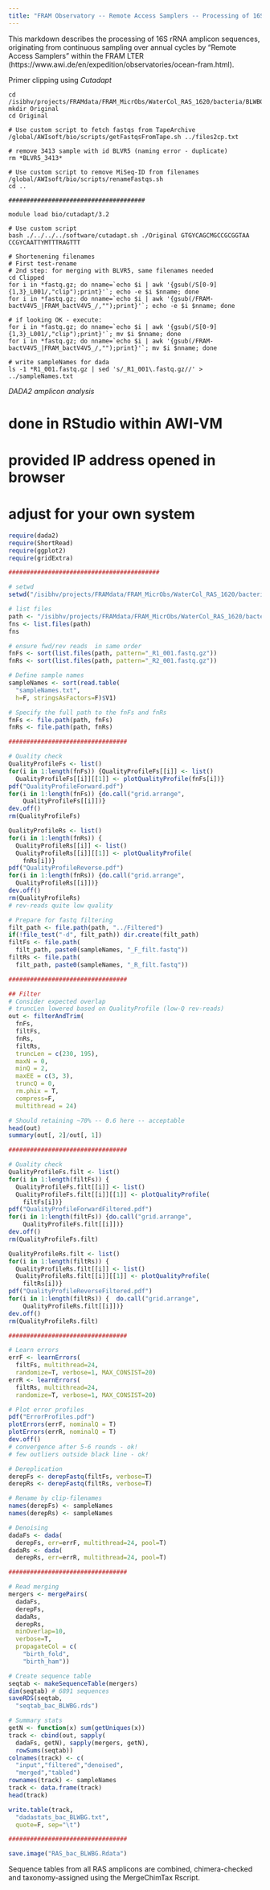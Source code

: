 ---
title: "FRAM Observatory -- Remote Access Samplers -- Processing of 16S rRNA amplicons (run BLWBG)"
---

This markdown describes the processing of 16S rRNA amplicon sequences, originating from continuous sampling over annual cycles by "Remote Access Samplers" within the FRAM LTER  (https://www.awi.de/en/expedition/observatories/ocean-fram.html). 

Primer clipping using *Cutadapt*  

```{console}

cd /isibhv/projects/FRAMdata/FRAM_MicrObs/WaterCol_RAS_1620/bacteria/BLWBG/
mkdir Original
cd Original

# Use custom script to fetch fastqs from TapeArchive
/global/AWIsoft/bio/scripts/getFastqsFromTape.sh ../files2cp.txt

# remove 3413 sample with id BLVR5 (naming error - duplicate)
rm *BLVR5_3413*

# Use custom script to remove MiSeq-ID from filenames
/global/AWIsoft/bio/scripts/renameFastqs.sh
cd ..

######################################

module load bio/cutadapt/3.2

# Use custom script 
bash ./../../../software/cutadapt.sh ./Original GTGYCAGCMGCCGCGGTAA CCGYCAATTYMTTTRAGTTT

# Shortenening filenames
# First test-rename
# 2nd step: for merging with BLVR5, same filenames needed
cd Clipped
for i in *fastq.gz; do nname=`echo $i | awk '{gsub(/S[0-9]{1,3}_L001/,"clip");print}'`; echo -e $i $nname; done
for i in *fastq.gz; do nname=`echo $i | awk '{gsub(/FRAM-bactV4V5_|FRAM_bactV4V5_/,"");print}'`; echo -e $i $nname; done

# if looking OK - execute:  
for i in *fastq.gz; do nname=`echo $i | awk '{gsub(/S[0-9]{1,3}_L001/,"clip");print}'`; mv $i $nname; done
for i in *fastq.gz; do nname=`echo $i | awk '{gsub(/FRAM-bactV4V5_|FRAM_bactV4V5_/,"");print}'`; mv $i $nname; done

# write sampleNames for dada
ls -1 *R1_001.fastq.gz | sed 's/_R1_001\.fastq.gz//' > ../sampleNames.txt

```

*DADA2 amplicon analysis*

# done in RStudio within AWI-VM
# provided IP address opened in browser
# adjust for your own system 

```{r, eval = F}

require(dada2)
require(ShortRead)
require(ggplot2)
require(gridExtra)

##########################################

# setwd 
setwd("/isibhv/projects/FRAMdata/FRAM_MicrObs/WaterCol_RAS_1620/bacteria/BLWBG")

# list files
path <- "/isibhv/projects/FRAMdata/FRAM_MicrObs/WaterCol_RAS_1620/bacteria/BLWBG/Clipped"
fns <- list.files(path)
fns

# ensure fwd/rev reads  in same order
fnFs <- sort(list.files(path, pattern="_R1_001.fastq.gz"))
fnRs <- sort(list.files(path, pattern="_R2_001.fastq.gz"))

# Define sample names
sampleNames <- sort(read.table(
  "sampleNames.txt", 
  h=F, stringsAsFactors=F)$V1)

# Specify the full path to the fnFs and fnRs
fnFs <- file.path(path, fnFs)
fnRs <- file.path(path, fnRs)

#################################

# Quality check
QualityProfileFs <- list()
for(i in 1:length(fnFs)) {QualityProfileFs[[i]] <- list()
  QualityProfileFs[[i]][[1]] <- plotQualityProfile(fnFs[i])}
pdf("QualityProfileForward.pdf")
for(i in 1:length(fnFs)) {do.call("grid.arrange", 
    QualityProfileFs[[i]])}
dev.off()
rm(QualityProfileFs)

QualityProfileRs <- list()
for(i in 1:length(fnRs)) {
  QualityProfileRs[[i]] <- list()
  QualityProfileRs[[i]][[1]] <- plotQualityProfile(
    fnRs[i])}
pdf("QualityProfileReverse.pdf")
for(i in 1:length(fnRs)) {do.call("grid.arrange", 
  QualityProfileRs[[i]])}
dev.off()
rm(QualityProfileRs)
# rev-reads quite low quality

# Prepare for fastq filtering
filt_path <- file.path(path, "../Filtered")
if(!file_test("-d", filt_path)) dir.create(filt_path)
filtFs <- file.path(
  filt_path, paste0(sampleNames, "_F_filt.fastq"))
filtRs <- file.path(
  filt_path, paste0(sampleNames, "_R_filt.fastq"))

#################################

## Filter 
# Consider expected overlap
# truncLen lowered based on QualityProfile (low-Q rev-reads)
out <- filterAndTrim(
  fnFs, 
  filtFs, 
  fnRs, 
  filtRs,
  truncLen = c(230, 195),
  maxN = 0,
  minQ = 2,
  maxEE = c(3, 3), 
  truncQ = 0, 
  rm.phix = T,
  compress=F,
  multithread = 24)

# Should retaining ~70% -- 0.6 here -- acceptable
head(out)
summary(out[, 2]/out[, 1])

#################################

# Quality check 
QualityProfileFs.filt <- list()
for(i in 1:length(filtFs)) {
  QualityProfileFs.filt[[i]] <- list()
  QualityProfileFs.filt[[i]][[1]] <- plotQualityProfile(
    filtFs[i])}
pdf("QualityProfileForwardFiltered.pdf")
for(i in 1:length(filtFs)) {do.call("grid.arrange", 
    QualityProfileFs.filt[[i]])}
dev.off()
rm(QualityProfileFs.filt)

QualityProfileRs.filt <- list()
for(i in 1:length(filtRs)) {
  QualityProfileRs.filt[[i]] <- list()
  QualityProfileRs.filt[[i]][[1]] <- plotQualityProfile(
    filtRs[i])}
pdf("QualityProfileReverseFiltered.pdf")
for(i in 1:length(filtRs)) {  do.call("grid.arrange", 
    QualityProfileRs.filt[[i]])}
dev.off()
rm(QualityProfileRs.filt)

#################################

# Learn errors 
errF <- learnErrors(
  filtFs, multithread=24, 
  randomize=T, verbose=1, MAX_CONSIST=20)
errR <- learnErrors(
  filtRs, multithread=24, 
  randomize=T, verbose=1, MAX_CONSIST=20)

# Plot error profiles
pdf("ErrorProfiles.pdf")
plotErrors(errF, nominalQ = T)
plotErrors(errR, nominalQ = T)
dev.off()
# convergence after 5-6 rounds - ok!
# few outliers outside black line - ok!

# Dereplication 
derepFs <- derepFastq(filtFs, verbose=T)
derepRs <- derepFastq(filtRs, verbose=T)

# Rename by clip-filenames
names(derepFs) <- sampleNames
names(derepRs) <- sampleNames

# Denoising
dadaFs <- dada(
  derepFs, err=errF, multithread=24, pool=T)
dadaRs <- dada(
  derepRs, err=errR, multithread=24, pool=T)

#################################

# Read merging
mergers <- mergePairs(
  dadaFs, 
  derepFs, 
  dadaRs,
  derepRs,
  minOverlap=10,
  verbose=T,
  propagateCol = c(
    "birth_fold", 
    "birth_ham"))

# Create sequence table
seqtab <- makeSequenceTable(mergers)
dim(seqtab) # 6891 sequences
saveRDS(seqtab, 
  "seqtab_bac_BLWBG.rds")

# Summary stats
getN <- function(x) sum(getUniques(x))
track <- cbind(out, sapply(
  dadaFs, getN), sapply(mergers, getN), 
  rowSums(seqtab))
colnames(track) <- c(
  "input","filtered","denoised",
  "merged","tabled")
rownames(track) <- sampleNames
track <- data.frame(track)
head(track)

write.table(track, 
  "dadastats_bac_BLWBG.txt", 
  quote=F, sep="\t")

#################################

save.image("RAS_bac_BLWBG.Rdata")

```
Sequence tables from all RAS amplicons are combined, chimera-checked and taxonomy-assigned using the MergeChimTax Rscript.